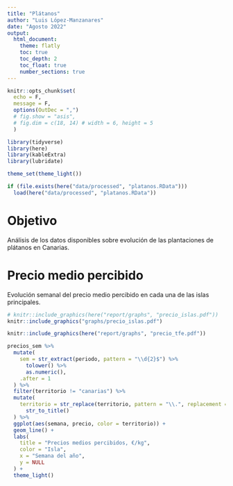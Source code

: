 ```yaml
---
title: "Plátanos"
author: "Luis López-Manzanares"
date: "Agosto 2022"
output:
  html_document:
    theme: flatly
    toc: true
    toc_depth: 2
    toc_float: true
    number_sections: true
---
```


```r
knitr::opts_chunk$set(
  echo = F,
  message = F,
  options(OutDec = ",")
  # fig.show = "asis",
  # fig.dim = c(18, 14) # width = 6, height = 5 
  )

library(tidyverse)
library(here)
library(kableExtra)
library(lubridate)

theme_set(theme_light())
```

```r
if (file.exists(here("data/processed", "platanos.RData")))
  load(here("data/processed", "platanos.RData"))

```


# Objetivo

Análisis de los datos disponibles sobre evolución de las plantaciones de plátanos en Canarias.

# Precio medio percibido

Evolución semanal del precio medio percibido en cada una de las islas principales.

```r
# knitr::include_graphics(here("report/graphs", "precio_islas.pdf"))
knitr::include_graphics("graphs/precio_islas.pdf")
```

```r
knitr::include_graphics(here("report/graphs", "precio_tfe.pdf"))
```

```r
precios_sem %>% 
  mutate(
    sem = str_extract(periodo, pattern = "\\d{2}$") %>% 
      tolower() %>% 
      as.numeric(),
    .after = 1
  ) %>% 
  filter(territorio != "canarias") %>% 
  mutate(
    territorio = str_replace(territorio, pattern = "\\.", replacement = " ") %>% 
      str_to_title()
  ) %>% 
  ggplot(aes(semana, precio, color = territorio)) +
  geom_line() +
  labs(
    title = "Precios medios percibidos, €/kg",
    color = "Isla",
    x = "Semana del año",
    y = NULL
  ) +
  theme_light()
```

